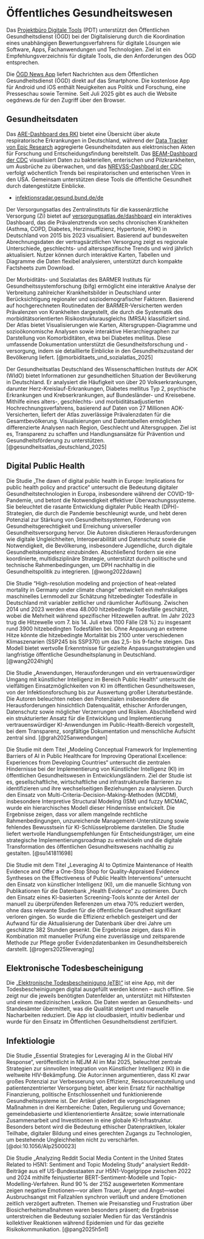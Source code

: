 # Öffentliches Gesundheitswesen

Das [Projektbüro Digitale Tools](https://www.p-dt.org/) (PDT) unterstützt den Öffentlichen Gesundheitsdienst (ÖGD) bei der Digitalisierung durch die Koordination eines unabhängigen Bewertungsverfahrens für digitale Lösungen wie Software, Apps, Fachanwendungen und Technologien. Ziel ist ein Empfehlungsverzeichnis für digitale Tools, die den Anforderungen des ÖGD entsprechen.

Die [ÖGD News App](https://www.akademie-oegw.de/service/app-oegd-news) liefert Nachrichten aus dem Öffentlichen Gesundheitsdienst (ÖGD) direkt auf das Smartphone. Die kostenlose App für Android und iOS enthält Neuigkeiten aus Politik und Forschung, eine Presseschau sowie Termine. Seit Juli 2025 gibt es auch die Website oegdnews.de für den Zugriff über den Browser.

## Gesundheitsdaten

Das [ARE-Dashboard des RKI](https://public.data.rki.de/#/site/public/views/ARE-Dashboard/Ueberblick) bietet eine Übersicht über akute respiratorische Erkrankungen in Deutschland, während der [Data Tracker von Epic Research](https://www.epicresearch.org/data-tracker) aggregierte Gesundheitsdaten aus elektronischen Akten für Forschung und Entscheidungsfindung bereitstellt. Das [BEAM-Dashboard der CDC](https://www.cdc.gov/ncezid/dfwed/BEAM-dashboard.html) visualisiert Daten zu bakteriellen, enterischen und Pilzkrankheiten, um Ausbrüche zu überwachen, und das [NREVSS-Dashboard der CDC](https://www.cdc.gov/nrevss/php/dashboard/index.html) verfolgt wöchentlich Trends bei respiratorischen und enterischen Viren in den USA. Gemeinsam unterstützen diese Tools die öffentliche Gesundheit durch datengestützte Einblicke.

* [infektionsradar.gesund.bund.de/de](https://infektionsradar.gesund.bund.de/de)

Der Versorgungsatlas des Zentralinstituts für die kassenärztliche Versorgung (Zi) bietet auf [versorgungsatlas.de/dashboard](https://www.versorgungsatlas.de/dashboard) ein interaktives Dashboard, das die Prävalenztrends von sechs chronischen Krankheiten (Asthma, COPD, Diabetes, Herzinsuffizienz, Hypertonie, KHK) in Deutschland von 2015 bis 2023 visualisiert. Basierend auf bundesweiten Abrechnungsdaten der vertragsärztlichen Versorgung zeigt es regionale Unterschiede, geschlechts- und altersspezifische Trends und wird jährlich aktualisiert. Nutzer können durch interaktive Karten, Tabellen und Diagramme die Daten flexibel analysieren, unterstützt durch kompakte Factsheets zum Download.

Der Morbiditäts- und Sozialatlas des BARMER Instituts für Gesundheitssystemforschung (bifg) ermöglicht eine interaktive Analyse der Verbreitung zahlreicher Krankheitsbilder in Deutschland unter Berücksichtigung regionaler und soziodemografischer Faktoren. Basierend auf hochgerechneten Routinedaten der BARMER-Versicherten werden Prävalenzen von Krankheiten dargestellt, die durch die Systematik des morbiditätsorientierten Risikostrukturausgleichs (MRSA) klassifiziert sind. Der Atlas bietet Visualisierungen wie Karten, Altersgruppen-Diagramme und sozioökonomische Analysen sowie interaktive Hierarchiegraphen zur Darstellung von Komorbiditäten, etwa bei Diabetes mellitus. Diese umfassende Dokumentation unterstützt die Gesundheitsforschung und -versorgung, indem sie detaillierte Einblicke in den Gesundheitszustand der Bevölkerung liefert. [@morbiditaets_und_sozialatlas_2025]

Der Gesundheitsatlas Deutschland des Wissenschaftlichen Instituts der AOK (WIdO) bietet Informationen zur gesundheitlichen Situation der Bevölkerung in Deutschland. Er analysiert die Häufigkeit von über 20 Volkserkrankungen, darunter Herz-Kreislauf-Erkrankungen, Diabetes mellitus Typ 2, psychische Erkrankungen und Krebserkrankungen, auf Bundesländer- und Kreisebene. Mithilfe eines alters-, geschlechts- und morbiditätsadjustierten Hochrechnungsverfahrens, basierend auf Daten von 27 Millionen AOK-Versicherten, liefert der Atlas zuverlässige Prävalenzdaten für die Gesamtbevölkerung. Visualisierungen und Datentabellen ermöglichen differenzierte Analysen nach Region, Geschlecht und Altersgruppen. Ziel ist es, Transparenz zu schaffen und Handlungsansätze für Prävention und Gesundheitsförderung zu unterstützen. [@gesundheitsatlas_deutschland_2025]

## Digital Public Health

Die Studie „The dawn of digital public health in Europe: Implications for public health policy and practice“ untersucht die Bedeutung digitaler Gesundheitstechnologien in Europa, insbesondere während der COVID-19-Pandemie, und betont die Notwendigkeit effektiver Überwachungssysteme. Sie beleuchtet die rasante Entwicklung digitaler Public Health (DPH)-Strategien, die durch die Pandemie beschleunigt wurde, und hebt deren Potenzial zur Stärkung von Gesundheitssystemen, Förderung von Gesundheitsgerechtigkeit und Erreichung universeller Gesundheitsversorgung hervor. Die Autoren diskutieren Herausforderungen wie digitale Ungleichheiten, Interoperabilität und Datenschutz sowie die Notwendigkeit, die Bevölkerung, insbesondere Jugendliche, durch digitale Gesundheitskompetenz einzubinden. Abschließend fordern sie eine koordinierte, multidisziplinäre Strategie, unterstützt durch politische und technische Rahmenbedingungen, um DPH nachhaltig in die Gesundheitspolitik zu integrieren. [@wong2022dawn]

Die Studie "High-resolution modeling and projection of heat-related mortality in Germany under climate change" entwickelt ein mehrskaliges maschinelles Lernmodell zur Schätzung hitzebedingter Todesfälle in Deutschland mit variabler zeitlicher und räumlicher Auflösung. Zwischen 2014 und 2023 werden etwa 48.000 hitzebedingte Todesfälle geschätzt, wobei die Mehrheit während spezifischer Hitzewellen auftrat. Im Jahr 2023 trug die Hitzewelle vom 7. bis 14. Juli etwa 1100 Fälle (28 %) zu insgesamt rund 3900 hitzebedingten Todesfällen bei. Ohne Anpassung an extreme Hitze könnte die hitzebedingte Mortalität bis 2100 unter verschiedenen Klimaszenarien (SSP245 bis SSP370) um das 2,5- bis 9-fache steigen. Das Modell bietet wertvolle Erkenntnisse für gezielte Anpassungsstrategien und langfristige öffentliche Gesundheitsplanung in Deutschland. [@wang2024high]

Die Studie „Anwendungen, Herausforderungen und ein vertrauenswürdiger Umgang mit künstlicher Intelligenz im Bereich Public Health“ untersucht die vielfältigen Einsatzmöglichkeiten von KI im öffentlichen Gesundheitswesen, von der Infektionsforschung bis zur Auswertung großer Literaturbestände. Die Autoren beleuchten neben den Potenzialen insbesondere die Herausforderungen hinsichtlich Datenqualität, ethischer Anforderungen, Datenschutz sowie möglicher Verzerrungen und Risiken. Abschließend wird ein strukturierter Ansatz für die Entwicklung und Implementierung vertrauenswürdiger KI-Anwendungen im Public-Health-Bereich vorgestellt, bei dem Transparenz, sorgfältige Dokumentation und menschliche Aufsicht zentral sind. [@grah2025anwendungen]

Die Studie mit dem Titel „Modeling Conceptual Framework for Implementing Barriers of AI in Public Healthcare for Improving Operational Excellence: Experiences from Developing Countries“ untersucht die zentralen Hindernisse bei der Implementierung von Künstlicher Intelligenz (KI) im öffentlichen Gesundheitswesen in Entwicklungsländern. Ziel der Studie ist es, gesellschaftliche, wirtschaftliche und infrastrukturelle Barrieren zu identifizieren und ihre wechselseitigen Beziehungen zu analysieren. Durch den Einsatz von Multi-Criteria-Decision-Making-Methoden (MCDM), insbesondere Interpretive Structural Modeling (ISM) und fuzzy MICMAC, wurde ein hierarchisches Modell dieser Hindernisse entwickelt. Die Ergebnisse zeigen, dass vor allem mangelnde rechtliche Rahmenbedingungen, unzureichende Management-Unterstützung sowie fehlendes Bewusstsein für KI-Schlüsselprobleme darstellen. Die Studie liefert wertvolle Handlungsempfehlungen für Entscheidungsträger, um eine strategische Implementierungsroadmap zu entwickeln und die digitale Transformation des öffentlichen Gesundheitswesens nachhaltig zu gestalten. [@su141811698]

Die Studie mit dem Titel „Leveraging AI to Optimize Maintenance of Health Evidence and Offer a One-Stop Shop for Quality-Appraised Evidence Syntheses on the Effectiveness of Public Health Interventions“ untersucht den Einsatz von künstlicher Intelligenz (KI), um die manuelle Sichtung von Publikationen für die Datenbank „Health Evidence“ zu optimieren. Durch den Einsatz eines KI-basierten Screening-Tools konnte der Anteil der manuell zu überprüfenden Referenzen um etwa 70% reduziert werden, ohne dass relevante Studien für die öffentliche Gesundheit signifikant verloren gingen. So wurde die Effizienz erheblich gesteigert und der Aufwand für die Aktualisierung der Datenbank über drei Jahre um geschätzte 382 Stunden gesenkt. Die Ergebnisse zeigen, dass KI in Kombination mit manueller Prüfung eine zuverlässige und zeitsparende Methode zur Pflege großer Evidenzdatenbanken im Gesundheitsbereich darstellt. [@rogers2025leveraging]

## Elektronische Todesbescheinigung

Die [„Elektronische Todesbescheinigung (eTB)“](https://init-software.de/branchen/gesundheitswesen/etb/) ist eine App, mit der Todesbescheinigungen digital ausgefüllt werden können – auch offline. Sie zeigt nur die jeweils benötigten Datenfelder an, unterstützt mit Hilfstexten und einem medizinischen Lexikon. Die Daten werden an Gesundheits- und Standesämter übermittelt, was die Qualität steigert und manuelle Nacharbeiten reduziert. Die App ist cloudbasiert, intuitiv bedienbar und wurde für den Einsatz im Öffentlichen Gesundheitsdienst zertifiziert.

## Infektiologie

Die Studie „Essential Strategies for Leveraging AI in the Global HIV Response“, veröffentlicht in NEJM AI im Mai 2025, beleuchtet zentrale Strategien zur sinnvollen Integration von Künstlicher Intelligenz (KI) in die weltweite HIV-Bekämpfung. Die Autor:innen argumentieren, dass KI zwar großes Potenzial zur Verbesserung von Effizienz, Ressourcenzuteilung und patientenzentrierter Versorgung bietet, aber kein Ersatz für nachhaltige Finanzierung, politische Entschlossenheit und funktionierende Gesundheitssysteme ist. Der Artikel gliedert die vorgeschlagenen Maßnahmen in drei Kernbereiche: Daten, Regulierung und Governance; gemeindebasierte und klientenorientierte Ansätze; sowie internationale Zusammenarbeit und Investitionen in eine globale KI-Infrastruktur. Besonders betont wird die Bedeutung ethischer Datenpraktiken, lokaler Teilhabe, digitaler Bildung und eines gerechten Zugangs zu Technologien, um bestehende Ungleichheiten nicht zu verschärfen. [@doi:10.1056/AIp2500023]

Die Studie „Analyzing Reddit Social Media Content in the United States Related to H5N1: Sentiment and Topic Modeling Study“ analysiert Reddit-Beiträge aus elf US-Bundesstaaten zur H5N1-Vogelgrippe zwischen 2022 und 2024 mithilfe feinjustierter BERT-Sentiment-Modelle und Topic-Modelling-Verfahren. Rund 90 % der 2152 ausgewerteten Kommentare zeigen negative Emotionen—vor allem Trauer, Ärger und Angst—wobei Ausbruchsangst mit Fallzahlen synchron verläuft und andere Emotionen zeitlich verzögert auftreten. Themen wie Preisanstieg und Frustration über Biosicherheitsmaßnahmen waren besonders präsent; die Ergebnisse unterstreichen die Bedeutung sozialer Medien für das Verständnis kollektiver Reaktionen während Epidemien und für das gezielte Risikokommunikation. [@pang2025h5n1]
